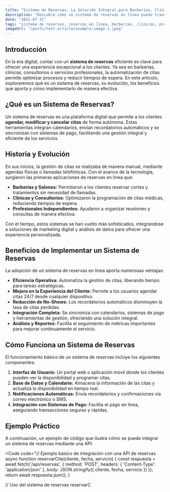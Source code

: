 ```yaml
---
title: "Sistema de Reservas: La Solución Integral para Barberías, Clínicas y Profesionales"
description: "Descubre cómo un sistema de reservas en línea puede transformar la gestión de citas en barberías, clínicas y otros servicios profesionales, optimizando la experiencia del cliente y la eficiencia operativa."
date: "2021-07-31"
tags: "sistema de reservas, reservas en línea, barberías, clínicas, profesionales, gestión de citas, transformación digital"
imageUrl: "/posts/test-article/example-image-1.jpeg"
---
```


## Introducción

En la era digital, contar con un **sistema de reservas** eficiente es clave para ofrecer una experiencia excepcional a los clientes. Ya sea en barberías, clínicas, consultorios o servicios profesionales, la automatización de citas permite optimizar procesos y reducir tiempos de espera. En este artículo, exploraremos qué es un sistema de reservas, su evolución, los beneficios que aporta y cómo implementarlo de manera efectiva.

<Quote
  content="Un sistema de reservas eficiente elimina la necesidad de llamadas interminables y permite a los clientes agendar citas en el momento que lo deseen, aumentando la productividad y la satisfacción."
  author="María Gómez"
  cite="https://ejemplo.com"
/>

## ¿Qué es un Sistema de Reservas?

Un sistema de reservas es una plataforma digital que permite a los clientes **agendar, modificar y cancelar citas** de forma autónoma. Estas herramientas integran calendarios, envían recordatorios automáticos y se sincronizan con sistemas de pago, facilitando una gestión integral y eficiente de los servicios.

## Historia y Evolución

En sus inicios, la gestión de citas se realizaba de manera manual, mediante agendas físicas o llamadas telefónicas. Con el avance de la tecnología, surgieron las primeras aplicaciones de reservas en línea que:

- **Barberías y Salones:** Permitieron a los clientes reservar cortes y tratamientos sin necesidad de llamadas.
- **Clínicas y Consultorios:** Optimizaron la programación de citas médicas, reduciendo tiempos de espera.
- **Profesionales Independientes:** Ayudaron a organizar reuniones y consultas de manera efectiva.

Con el tiempo, estos sistemas se han vuelto más sofisticados, integrándose a soluciones de marketing digital y análisis de datos para ofrecer una experiencia personalizada.

## Beneficios de Implementar un Sistema de Reservas

La adopción de un sistema de reservas en línea aporta numerosas ventajas:

- **Eficiencia Operativa:** Automatiza la gestión de citas, liberando tiempo para tareas estratégicas.
- **Mejora en la Experiencia del Cliente:** Permite a los usuarios agendar citas 24/7 desde cualquier dispositivo.
- **Reducción de No-Shows:** Los recordatorios automáticos disminuyen la tasa de citas perdidas.
- **Integración Completa:** Se sincroniza con calendarios, sistemas de pago y herramientas de gestión, ofreciendo una solución integral.
- **Análisis y Reportes:** Facilita el seguimiento de métricas importantes para mejorar continuamente el servicio.

## Cómo Funciona un Sistema de Reservas

El funcionamiento básico de un sistema de reservas incluye los siguientes componentes:

1. **Interfaz de Usuario:** Un portal web o aplicación móvil donde los clientes pueden ver la disponibilidad y programar citas.
2. **Base de Datos y Calendario:** Almacena la información de las citas y actualiza la disponibilidad en tiempo real.
3. **Notificaciones Automáticas:** Envía recordatorios y confirmaciones vía correo electrónico o SMS.
4. **Integración con Sistemas de Pago:** Facilita el pago en línea, asegurando transacciones seguras y rápidas.

## Ejemplo Práctico

A continuación, un ejemplo de código que ilustra cómo se puede integrar un sistema de reservas mediante una API:

<Code
  code="// Ejemplo básico de integración con una API de reservas
async function reservarCita(cliente, fecha, servicio) {
  const respuesta = await fetch('/api/reservas', {
    method: 'POST',
    headers: {
      'Content-Type': 'application/json'
    },
    body: JSON.stringify({ cliente, fecha, servicio })
  });
  return await respuesta.json();
}

// Uso del sistema de reservas
reservarC
